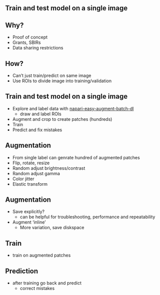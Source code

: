 
## Train and test model on a single image

## Why? 
* Proof of concept
* Grants, SBIRs
* Data sharing restrictions

## How?
* Can't just train/predict on same image
* Use ROIs to divide image into training/validation

## Train and test model on a single image

* Explore and label data with [napari-easy-augment-batch-dl](https://github.com/True-North-Intelligent-Algorithms/napari-easy-augment-batch-dl)
    * draw and label ROIs
* Augment and crop to create patches (hundreds)
* Train
* Predict and fix mistakes
 
## {background-image="./easy-augment-one-image.png" background-size="contain"}

## Augmentation

* From single label can genrate hundred of augmented patches
* Flip, rotate, resize
* Random adjust brightness/contrast
* Random adjust gamma
* Color jitter
* Elastic transform

## Augmentation

* Save explicitly?  
    * can be helpful for troubleshooting, performance and repeatability
* Augment 'inline'
    * More variation, save diskspace

## {background-image="./patches.jpg" background-size="contain"}

## Train

* train on augmented patches

## Prediction
 * after training go back and predict
    * correct mistakes

## {background-image="./easy-augment-one-image.png" background-size="contain"}

## {background-image="./easy-augment-one-image-predict.png" background-size="contain"}